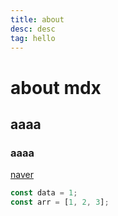```yaml
---
title: about
desc: desc
tag: hello
---
```


# about mdx

## aaaa

### aaaa

[naver](www.naver.com)

```js
const data = 1;
const arr = [1, 2, 3];
```
